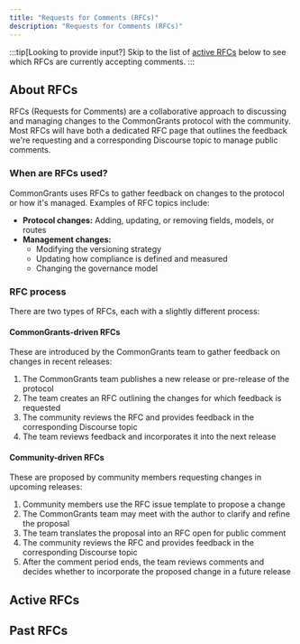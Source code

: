 ```yaml
---
title: "Requests for Comments (RFCs)"
description: "Requests for Comments (RFCs)"
---
```



:::tip[Looking to provide input?]
Skip to the list of [active RFCs](/governance/rfc#active-rfcs) below to see which RFCs are currently accepting comments.
:::

## About RFCs

RFCs (Requests for Comments) are a collaborative approach to discussing and managing changes to the CommonGrants protocol with the community. Most RFCs will have both a dedicated RFC page that outlines the feedback we're requesting and a corresponding Discourse topic to manage public comments.

### When are RFCs used?

CommonGrants uses RFCs to gather feedback on changes to the protocol or how it's managed. Examples of RFC topics include:

- **Protocol changes:** Adding, updating, or removing fields, models, or routes
- **Management changes:**
  - Modifying the versioning strategy
  - Updating how compliance is defined and measured
  - Changing the governance model

### RFC process

There are two types of RFCs, each with a slightly different process:

#### CommonGrants-driven RFCs
These are introduced by the CommonGrants team to gather feedback on changes in recent releases:

1. The CommonGrants team publishes a new release or pre-release of the protocol
2. The team creates an RFC outlining the changes for which feedback is requested
3. The community reviews the RFC and provides feedback in the corresponding Discourse topic
4. The team reviews feedback and incorporates it into the next release

#### Community-driven RFCs
These are proposed by community members requesting changes in upcoming releases:

1. Community members use the RFC issue template to propose a change
2. The CommonGrants team may meet with the author to clarify and refine the proposal
3. The team translates the proposal into an RFC open for public comment
4. The community reviews the RFC and provides feedback in the corresponding Discourse topic
5. After the comment period ends, the team reviews comments and decides whether to incorporate the proposed change in a future release

## Active RFCs

<CardGrid>
  <LinkCard
    title="RFC-0002"
    description="Apply models and routes added in CommonGrants v0.2.0"
    href="/governance/rfc/0002"
  />
</CardGrid>

## Past RFCs

<CardGrid>
  <LinkCard
    title="RFC-0001"
    description="CommonGrants v0.1.0 draft"
    href="/governance/rfc/0001"
  />
</CardGrid>
